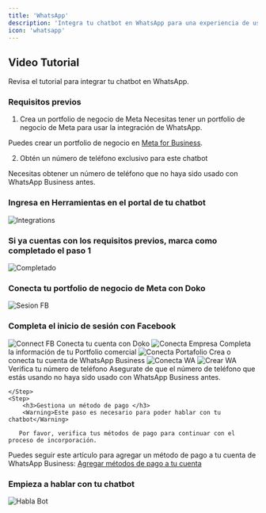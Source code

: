 ```yaml
---
title: 'WhatsApp'
description: 'Integra tu chatbot en WhatsApp para una experiencia de usuario fluida.'
icon: 'whatsapp'
---
```

## Video Tutorial
<Card title="Revisa el tutorial" icon="youtube" href="https://youtu.be/aTM9VQm_RAU?si=qOmfeTQBjHTv9oyd">
  Revisa el tutorial para integrar tu chatbot en WhatsApp.
</Card>

### Requisitos previos

1. Crea un portfolio de negocio de Meta
Necesitas tener un portfolio de negocio de Meta para usar la integración de WhatsApp.

Puedes crear un portfolio de negocio en [Meta for Business](https://www.facebook.com/business/help/1710077379203657).

2. Obtén un número de teléfono exclusivo para este chatbot

Necesitas obtener un número de teléfono que no haya sido usado con WhatsApp Business antes.

<Steps>
    <Step>
        <h3>Ingresa en Herramientas en el portal de tu chatbot</h3>
       <Frame>
  <img src="/images/integraciones-2.png" alt="Integrations" />
</Frame>
    </Step>
 <Step>
        <h3>Si ya cuentas con los requisitos previos, marca como completado el paso 1</h3>
       <Frame>
  <img src="/images/completado.png" alt="Completado" />
</Frame>
    </Step>
     <Step>
        <h3>Conecta tu portfolio de negocio de Meta con Doko</h3>
       <Frame>
  <img src="/images/sesion-fb.png" alt="Sesion FB" />
</Frame>
    </Step>
    <Step>
        <h3>Completa el inicio de sesión con Facebook</h3>
       <Frame>
  <img src="/images/connect-fb.png" alt="Connect FB" />
 
</Frame>
 Conecta tu cuenta con Doko
 <Frame>
  <img src="/images/conecta-empresa.png" alt="Conecta Empresa" />
</Frame>
  Completa la información de tu Portfolio comercial
 <Frame>
  <img src="/images/conecta-portafolio.png" alt="Conecta Portafolio" />
</Frame>
  Crea o conecta tu cuenta de WhatsApp Business
 <Frame>
  <img src="/images/conecta-wa.png" alt="Conecta WA" />
</Frame>
<Frame>
  <img src="/images/crea-wa.png" alt="Crear WA" />
</Frame>
 Verifica tu número de teléfono
 <Warning>Asegurate de que el número de teléfono que estás usando no haya sido usado con WhatsApp Business antes.</Warning>

    </Step>
    <Step>
        <h3>Gestiona un método de pago </h3>
        <Warning>Este paso es necesario para poder hablar con tu chatbot</Warning>

       Por favor, verifica tus métodos de pago para continuar con el proceso de incorporación.

Puedes seguir este artículo para agregar un método de pago a tu cuenta de WhatsApp Business: [Agregar métodos de pago a tu cuenta](https://www.facebook.com/business/help/488291839463771)
    </Step>
    <Step>
        <h3>Empieza a hablar con tu chatbot</h3>
       <Frame>
  <img src="/images/habla-bot.png" alt="Habla Bot" />
</Frame>
    </Step>
</Steps>
